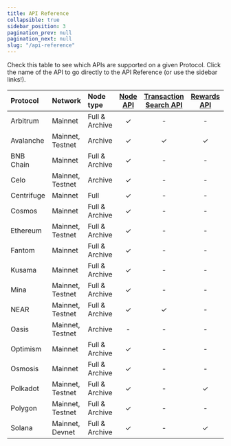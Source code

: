 ```yaml
---
title: API Reference
collapsible: true
sidebar_position: 3
pagination_prev: null
pagination_next: null
slug: "/api-reference"
---
```


Check this table to see which APIs are supported on a given Protocol. Click the name of the API to go directly to the API Reference (or use the sidebar links!).

| Protocol   | Network          | Node type      | [Node API](/api-reference/node-api/) | [Transaction Search API](/api-reference/transaction-search-api/) | [Rewards API](/api-reference/rewards-api/) | [Staking API](/api-reference/staking-api/) | WebSockets |
| :--------- | :--------------- | :------------- | :----------------------------------: | :--------------------------------------------------------------: | :----------------------------------------: | :----------------------------------------: | :--------: |
| Arbitrum   | Mainnet          | Full & Archive |                  ✓                   |                                -                                 |                     -                      |                     -                      |     ✓      |
| Avalanche  | Mainnet, Testnet | Archive        |                  ✓                   |                                ✓                                 |                     ✓                      |                     ✓                      |     -      |
| BNB Chain  | Mainnet          | Full & Archive |                  ✓                   |                                -                                 |                     -                      |                     -                      |     ✓      |
| Celo       | Mainnet, Testnet | Archive        |                  ✓                   |                                -                                 |                     -                      |                     -                      |     ✓      |
| Centrifuge | Mainnet          | Full           |                  ✓                   |                                -                                 |                     -                      |                     -                      |     ✓      |
| Cosmos     | Mainnet          | Full & Archive |                  ✓                   |                                -                                 |                     -                      |                     -                      |     ✓      |
| Ethereum   | Mainnet, Testnet | Full & Archive |                  ✓                   |                                -                                 |                     -                      |                     ✓                      |     ✓      |
| Fantom     | Mainnet          | Full & Archive |                  ✓                   |                                -                                 |                     -                      |                     -                      |     ✓      |
| Kusama     | Mainnet          | Full & Archive |                  ✓                   |                                -                                 |                     -                      |                     -                      |     ✓      |
| Mina       | Mainnet, Testnet | Full & Archive |                  ✓                   |                                -                                 |                     -                      |                     -                      |     -      |
| NEAR       | Mainnet, Testnet | Full & Archive |                  ✓                   |                                ✓                                 |                     -                      |                     ✓                      |     -      |
| Oasis      | Mainnet, Testnet | Archive        |                  -                   |                                -                                 |                     -                      |                     -                      |     -      |
| Optimism   | Mainnet          | Full & Archive |                  ✓                   |                                -                                 |                     -                      |                     -                      |     ✓      |
| Osmosis    | Mainnet          | Full & Archive |                  ✓                   |                                -                                 |                     -                      |                     -                      |     -      |
| Polkadot   | Mainnet, Testnet | Full & Archive |                  ✓                   |                                -                                 |                     ✓                      |                     ✓                      |     ✓      |
| Polygon    | Mainnet, Testnet | Full & Archive |                  ✓                   |                                -                                 |                     -                      |                     -                      |     ✓      |
| Solana     | Mainnet, Devnet  | Full & Archive |                  ✓                   |                                -                                 |                     ✓                      |                     ✓                      |     ✓      |

